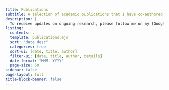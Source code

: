 ```yaml
---
title: Publications
subtitle: A selection of academic publications that I have co-authored
description: |
  To receive updates on ongoing research, please follow me on my [Google Scholar page](https://scholar.google.com/citations?user=DCJvywYAAAAJ) or subscribe to the [RSS feed](/blog/index.xml).
listing:
  contents: .
  template: publications.ejs
  sort: "date desc"
  categories: true
  sort-ui: [date, title, author]
  filter-ui: [date, title, author, details]
  date-format: "MMM. YYYY"
  page-size: 50
sidebar: false
page-layout: full
title-block-banner: false
---
```


